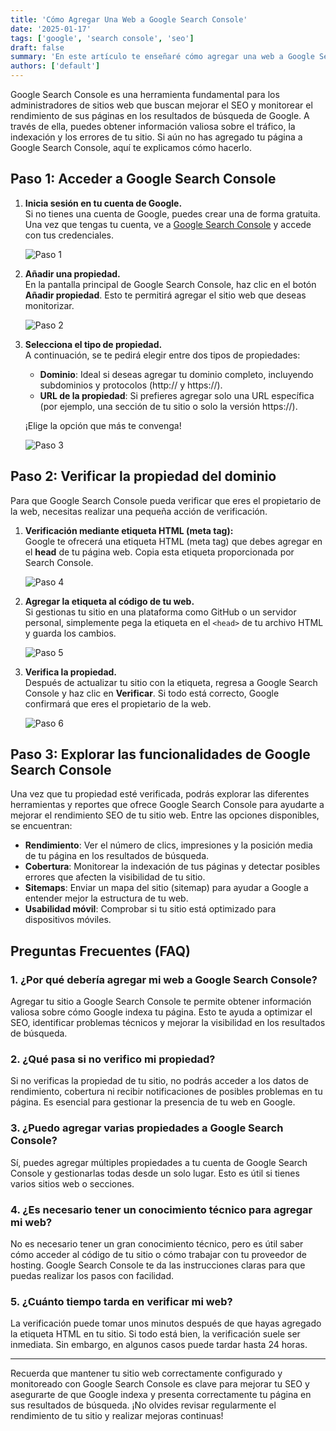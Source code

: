 ```yaml
---
title: 'Cómo Agregar Una Web a Google Search Console'
date: '2025-01-17'
tags: ['google', 'search console', 'seo']
draft: false
summary: 'En este artículo te enseñaré cómo agregar una web a Google Search Console de forma detallada, paso a paso, mejorando el SEO y la visibilidad de tu sitio.'
authors: ['default']
---
```


Google Search Console es una herramienta fundamental para los administradores de sitios web que buscan mejorar el SEO y monitorear el rendimiento de sus páginas en los resultados de búsqueda de Google. A través de ella, puedes obtener información valiosa sobre el tráfico, la indexación y los errores de tu sitio. Si aún no has agregado tu página a Google Search Console, aquí te explicamos cómo hacerlo.

## Paso 1: Acceder a Google Search Console

1. **Inicia sesión en tu cuenta de Google.**  
   Si no tienes una cuenta de Google, puedes crear una de forma gratuita. Una vez que tengas tu cuenta, ve a [Google Search Console](https://search.google.com/search-console/welcome) y accede con tus credenciales.

   ![Paso 1](https://res.cloudinary.com/dq0pfesxe/image/upload/v1737143989/blog/hs1pf58dzrb5gtj4vcmr.png)

2. **Añadir una propiedad.**  
   En la pantalla principal de Google Search Console, haz clic en el botón **Añadir propiedad**. Esto te permitirá agregar el sitio web que deseas monitorizar.

   ![Paso 2](https://res.cloudinary.com/dq0pfesxe/image/upload/v1737144363/blog/wzitad7wwzsc4ih6oq26.png)

3. **Selecciona el tipo de propiedad.**  
   A continuación, se te pedirá elegir entre dos tipos de propiedades:

   - **Dominio**: Ideal si deseas agregar tu dominio completo, incluyendo subdominios y protocolos (http:// y https://).
   - **URL de la propiedad**: Si prefieres agregar solo una URL específica (por ejemplo, una sección de tu sitio o solo la versión https://).

   ¡Elige la opción que más te convenga!

   ![Paso 3](https://res.cloudinary.com/dq0pfesxe/image/upload/v1737144380/blog/w9i4g5cx3wri08cjxmsv.png)

## Paso 2: Verificar la propiedad del dominio

Para que Google Search Console pueda verificar que eres el propietario de la web, necesitas realizar una pequeña acción de verificación.

1. **Verificación mediante etiqueta HTML (meta tag):**  
   Google te ofrecerá una etiqueta HTML (meta tag) que debes agregar en el **head** de tu página web. Copia esta etiqueta proporcionada por Search Console.

   ![Paso 4](https://res.cloudinary.com/dq0pfesxe/image/upload/v1737144398/blog/yd8sizodpciyegu5eojz.png)

2. **Agregar la etiqueta al código de tu web.**  
   Si gestionas tu sitio en una plataforma como GitHub o un servidor personal, simplemente pega la etiqueta en el `<head>` de tu archivo HTML y guarda los cambios.

   ![Paso 5](https://res.cloudinary.com/dq0pfesxe/image/upload/v1737144413/blog/rq8c2jdak9scgnz1gll3.png)

3. **Verifica la propiedad.**  
   Después de actualizar tu sitio con la etiqueta, regresa a Google Search Console y haz clic en **Verificar**. Si todo está correcto, Google confirmará que eres el propietario de la web.

   ![Paso 6](https://res.cloudinary.com/dq0pfesxe/image/upload/v1737144442/blog/wibb4igncbebhecgevot.png)

## Paso 3: Explorar las funcionalidades de Google Search Console

Una vez que tu propiedad esté verificada, podrás explorar las diferentes herramientas y reportes que ofrece Google Search Console para ayudarte a mejorar el rendimiento SEO de tu sitio web. Entre las opciones disponibles, se encuentran:

- **Rendimiento**: Ver el número de clics, impresiones y la posición media de tu página en los resultados de búsqueda.
- **Cobertura**: Monitorear la indexación de tus páginas y detectar posibles errores que afecten la visibilidad de tu sitio.
- **Sitemaps**: Enviar un mapa del sitio (sitemap) para ayudar a Google a entender mejor la estructura de tu web.
- **Usabilidad móvil**: Comprobar si tu sitio está optimizado para dispositivos móviles.

## Preguntas Frecuentes (FAQ)

### 1. ¿Por qué debería agregar mi web a Google Search Console?

Agregar tu sitio a Google Search Console te permite obtener información valiosa sobre cómo Google indexa tu página. Esto te ayuda a optimizar el SEO, identificar problemas técnicos y mejorar la visibilidad en los resultados de búsqueda.

### 2. ¿Qué pasa si no verifico mi propiedad?

Si no verificas la propiedad de tu sitio, no podrás acceder a los datos de rendimiento, cobertura ni recibir notificaciones de posibles problemas en tu página. Es esencial para gestionar la presencia de tu web en Google.

### 3. ¿Puedo agregar varias propiedades a Google Search Console?

Sí, puedes agregar múltiples propiedades a tu cuenta de Google Search Console y gestionarlas todas desde un solo lugar. Esto es útil si tienes varios sitios web o secciones.

### 4. ¿Es necesario tener un conocimiento técnico para agregar mi web?

No es necesario tener un gran conocimiento técnico, pero es útil saber cómo acceder al código de tu sitio o cómo trabajar con tu proveedor de hosting. Google Search Console te da las instrucciones claras para que puedas realizar los pasos con facilidad.

### 5. ¿Cuánto tiempo tarda en verificar mi web?

La verificación puede tomar unos minutos después de que hayas agregado la etiqueta HTML en tu sitio. Si todo está bien, la verificación suele ser inmediata. Sin embargo, en algunos casos puede tardar hasta 24 horas.

---

Recuerda que mantener tu sitio web correctamente configurado y monitoreado con Google Search Console es clave para mejorar tu SEO y asegurarte de que Google indexa y presenta correctamente tu página en sus resultados de búsqueda. ¡No olvides revisar regularmente el rendimiento de tu sitio y realizar mejoras continuas!
